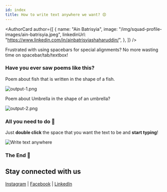 ```yaml
---
id: index
title: How to write text anywhere we want? 😍
---
```



<AuthorCard
	author={[
		{
			name: "Ain Batrisyia",
			image: "/img/squad-profile-images/ain-batrisyia.jpeg",
			linkedinUrl: "https://www.linkedin.com/in/ainbatrisyiashaharuddin/",
		},
	]}
/>

Frustrated with using spacebars for special alignments? No more wasting time on spacebar/tab/textbox!

### Have you ever saw poems like this?

Poem about fish that is written in the shape of a fish.

![output-1.png](../2021-03-31-write-text-anywhere-easily/output-1.png)

Poem about Umbrella in the shape of an umbrella?

![output-2.png](../2021-03-31-write-text-anywhere-easily/output-2.png)

### All you need to do 🥳

Just **double click** the space that you want the text to be and **start typing**!

![Write text anywhere](./write-text-anywhere.gif)

### The End 🎊

## Stay connected with us

[Instagram](https://www.instagram.com/microsoft_mws/) |
[Facebook](https://www.facebook.com/microsoft.mws) |
[LinkedIn](https://www.linkedin.com/company/mwsquad/)
